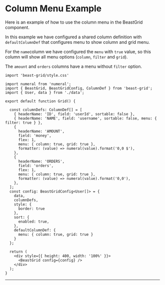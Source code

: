 # Column Menu Example

Here is an example of how to use the column menu in the BeastGrid component.

In this example we have configured a shared column definition with `defaultColumnDef` that configures menu to show column and grid menu.

For the `name`column we have configured the `menu` with `true` value, so this column will show all menu options (`column`, `filter` and `grid`).

The `amount` and `orders` columns have a menu without `filter` option.


```tsx
import 'beast-grid/style.css'

import numeral from 'numeral';
import { BeastGrid, BeastGridConfig, ColumnDef } from 'beast-grid';
import { User, data } from './data';

export default function Grid() {

  const columnDefs: ColumnDef[] = [
    { headerName: 'ID', field: 'userId', sortable: false },
    { headerName: 'NAME', field: 'username', sortable: false, menu: { filter: true } },
    {
      headerName: 'AMOUNT',
      field: 'money',
      flex: 1,
      menu: { column: true, grid: true },
      formatter: (value) => numeral(value).format('0,0 $'),
    },
    {
      headerName: 'ORDERS',
      field: 'orders',
      flex: 1,
      menu: { column: true, grid: true },
      formatter: (value) => numeral(value).format('0,0'),
    },
  ];
  const config: BeastGridConfig<User[]> = {
    data,
    columnDefs,
    style: {
      border: true
    },
    sort: {
      enabled: true,
    },
    defaultColumnDef: {
      menu: { column: true, grid: true }
    }
  };

  return (
    <div style={{ height: 400, width: '100%' }}>
      <BeastGrid config={config} />
    </div>
  );
}
```
---


<MenuExample />

